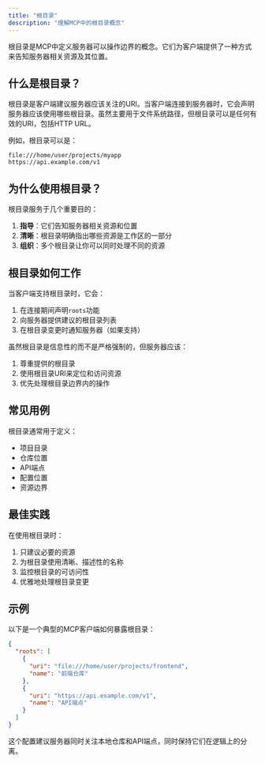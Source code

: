 ```yaml
---
title: "根目录"
description: "理解MCP中的根目录概念"
---
```


根目录是MCP中定义服务器可以操作边界的概念。它们为客户端提供了一种方式来告知服务器相关资源及其位置。

## 什么是根目录？

根目录是客户端建议服务器应该关注的URI。当客户端连接到服务器时，它会声明服务器应该使用哪些根目录。虽然主要用于文件系统路径，但根目录可以是任何有效的URI，包括HTTP URL。

例如，根目录可以是：

```
file:///home/user/projects/myapp
https://api.example.com/v1
```

## 为什么使用根目录？

根目录服务于几个重要目的：

1. **指导**：它们告知服务器相关资源和位置
2. **清晰**：根目录明确指出哪些资源是工作区的一部分
3. **组织**：多个根目录让你可以同时处理不同的资源

## 根目录如何工作

当客户端支持根目录时，它会：

1. 在连接期间声明`roots`功能
2. 向服务器提供建议的根目录列表
3. 在根目录变更时通知服务器（如果支持）

虽然根目录是信息性的而不是严格强制的，但服务器应该：

1. 尊重提供的根目录
2. 使用根目录URI来定位和访问资源
3. 优先处理根目录边界内的操作

## 常见用例

根目录通常用于定义：

- 项目目录
- 仓库位置
- API端点
- 配置位置
- 资源边界

## 最佳实践

在使用根目录时：

1. 只建议必要的资源
2. 为根目录使用清晰、描述性的名称
3. 监控根目录的可访问性
4. 优雅地处理根目录变更

## 示例

以下是一个典型的MCP客户端如何暴露根目录：

```json
{
  "roots": [
    {
      "uri": "file:///home/user/projects/frontend",
      "name": "前端仓库"
    },
    {
      "uri": "https://api.example.com/v1",
      "name": "API端点"
    }
  ]
}
```

这个配置建议服务器同时关注本地仓库和API端点，同时保持它们在逻辑上的分离。